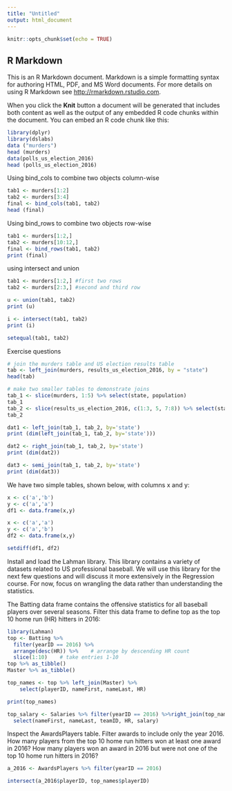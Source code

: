 ```yaml
---
title: "Untitled"
output: html_document
---
```


```r
knitr::opts_chunk$set(echo = TRUE)
```

## R Markdown

This is an R Markdown document. Markdown is a simple formatting syntax for authoring HTML, PDF, and MS Word documents. For more details on using R Markdown see <http://rmarkdown.rstudio.com>.

When you click the **Knit** button a document will be generated that includes both content as well as the output of any embedded R code chunks within the document. You can embed an R code chunk like this:

```r
library(dplyr)
library(dslabs)
data ("murders")
head (murders)
data(polls_us_election_2016)
head (polls_us_election_2016)
```

Using bind_cols to combine two objects column-wise
``` r
tab1 <- murders[1:2]
tab2 <- murders[3:4]
final <- bind_cols(tab1, tab2) 
head (final)
```
Using bind_rows to combine two objects row-wise
``` r
tab1 <- murders[1:2,]
tab2 <- murders[10:12,]
final <- bind_rows(tab1, tab2)
print (final)
```
using intersect and union
``` r
tab1 <- murders[1:2,] #first two rows
tab2 <- murders[2:3,] #second and third row

u <- union(tab1, tab2)
print (u)

i <- intersect(tab1, tab2)
print (i)
```
```r
setequal(tab1, tab2)
```

Exercise questions
```r
# join the murders table and US election results table
tab <- left_join(murders, results_us_election_2016, by = "state")
head(tab)

# make two smaller tables to demonstrate joins
tab_1 <- slice(murders, 1:5) %>% select(state, population)
tab_1
tab_2 <- slice(results_us_election_2016, c(1:3, 5, 7:8)) %>% select(state, electoral_votes)
tab_2

dat1 <- left_join(tab_1, tab_2, by='state')
print (dim(left_join(tab_1, tab_2, by='state')))

dat2 <- right_join(tab_1, tab_2, by='state')
print (dim(dat2))

dat3 <- semi_join(tab_1, tab_2, by='state')
print (dim(dat3))
```

We have two simple tables, shown below, with columns x and y:

```r
x <- c('a','b')
y <- c('a','a')
df1 <- data.frame(x,y)

x <- c('a','a')
y <- c('a','b')
df2 <- data.frame(x,y)

setdiff(df1, df2)

```

Install and load the Lahman library. This library contains a variety of datasets related to US professional baseball. We will use this library for the next few questions and will discuss it more extensively in the Regression course. For now, focus on wrangling the data rather than understanding the statistics.

The Batting data frame contains the offensive statistics for all baseball players over several seasons.  Filter this data frame to define top as the top 10 home run (HR) hitters in 2016:

```r
library(Lahman)
top <- Batting %>% 
  filter(yearID == 2016) %>%
  arrange(desc(HR)) %>%    # arrange by descending HR count
  slice(1:10)    # take entries 1-10
top %>% as_tibble()
Master %>% as_tibble()

top_names <- top %>% left_join(Master) %>%
    select(playerID, nameFirst, nameLast, HR)

print(top_names)

top_salary <- Salaries %>% filter(yearID == 2016) %>%right_join(top_names) %>%
  select(nameFirst, nameLast, teamID, HR, salary)
```

Inspect the AwardsPlayers table. Filter awards to include only the year 2016.
How many players from the top 10 home run hitters won at least one award in 2016?
How many players won an award in 2016 but were not one of the top 10 home run hitters in 2016?

```r
a_2016 <- AwardsPlayers %>% filter(yearID == 2016)

intersect(a_2016$playerID, top_names$playerID)
```